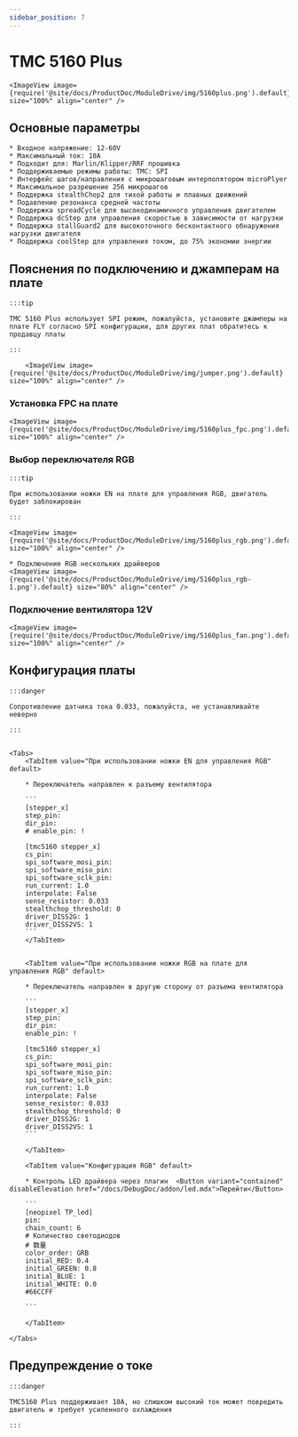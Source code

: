 ```yaml
---
sidebar_position: 7
---
```






# TMC 5160 Plus

    <ImageView image={require('@site/docs/ProductDoc/ModuleDrive/img/5160plus.png').default} size="100%" align="center" />

## Основные параметры

    * Входное напряжение: 12-60V
    * Максимальный ток: 10A
    * Подходит для: Marlin/Klipper/RRF прошивка
    * Поддерживаемые режимы работы: TMC: SPI
    * Интерфейс шагов/направления с микрошаговым интерполятором microPlyer
    * Максимальное разрешение 256 микрошагов
    * Поддержка stealthChop2 для тихой работы и плавных движений
    * Подавление резонанса средней частоты
    * Поддержка spreadCycle для высокодинамичного управления двигателем
    * Поддержка dcStep для управления скоростью в зависимости от нагрузки
    * Поддержка stallGuard2 для высокоточного бесконтактного обнаружения нагрузки двигателя
    * Поддержка coolStep для управления током, до 75% экономии энергии

## Пояснения по подключению и джамперам на плате

    :::tip

    TMC 5160 Plus использует SPI режим, пожалуйста, установите джамперы на плате FLY согласно SPI конфигурации, для других плат обратитесь к продавцу платы

    :::

        <ImageView image={require('@site/docs/ProductDoc/ModuleDrive/img/jumper.png').default} size="100%" align="center" />

### Установка FPC на плате

    <ImageView image={require('@site/docs/ProductDoc/ModuleDrive/img/5160plus_fpc.png').default} size="100%" align="center" />

### Выбор переключателя RGB

    :::tip

    При использовании ножки EN на плате для управления RGB, двигатель будет заблокирован

    :::

    <ImageView image={require('@site/docs/ProductDoc/ModuleDrive/img/5160plus_rgb.png').default} size="100%" align="center" />
    
    * Подключение RGB нескольких драйверов
    <ImageView image={require('@site/docs/ProductDoc/ModuleDrive/img/5160plus_rgb-1.png').default} size="80%" align="center" />


### Подключение вентилятора 12V

    <ImageView image={require('@site/docs/ProductDoc/ModuleDrive/img/5160plus_fan.png').default} size="100%" align="center" />

## Конфигурация платы

    :::danger

    Сопротивление датчика тока 0.033, пожалуйста, не устанавливайте неверно

    :::


    <Tabs>
        <TabItem value="При использовании ножки EN для управления RGB" default>
        
        * Переключатель направлен к разъему вентилятора

        ```
        [stepper_x]
        step_pin: 
        dir_pin: 
        # enable_pin: !

        [tmc5160 stepper_x]
        cs_pin: 
        spi_software_mosi_pin: 
        spi_software_miso_pin: 
        spi_software_sclk_pin: 
        run_current: 1.0
        interpolate: False
        sense_resistor: 0.033
        stealthchop_threshold: 0
        driver_DISS2G: 1
        driver_DISS2VS: 1
        ```
        </TabItem>


        <TabItem value="При использовании ножки RGB на плате для управления RGB" default>
        
        * Переключатель направлен в другую сторону от разъема вентилятора

        ```
        [stepper_x]
        step_pin: 
        dir_pin: 
        enable_pin: !
        
        [tmc5160 stepper_x]
        cs_pin: 
        spi_software_mosi_pin: 
        spi_software_miso_pin: 
        spi_software_sclk_pin: 
        run_current: 1.0
        interpolate: False
        sense_resistor: 0.033
        stealthchop_threshold: 0
        driver_DISS2G: 1
        driver_DISS2VS: 1
        ```  

        </TabItem>

        <TabItem value="Конфигурация RGB" default>

        * Контроль LED драйвера через плагин  <Button variant="contained" disableElevation href="/docs/DebugDoc/addon/led.mdx">Перейти</Button>

        ```
        [neopixel TP_led]
        pin: 
        chain_count: 6
        # Количество светодиодов
        # 数量
        color_order: GRB
        initial_RED: 0.4    
        initial_GREEN: 0.8
        initial_BLUE: 1
        initial_WHITE: 0.0
        #66CCFF 

        ```  

        </TabItem>

    </Tabs>

## Предупреждение о токе

    :::danger

    TMC5160 Plus поддерживает 10A, но слишком высокий ток может повредить двигатель и требует усиленного охлаждения

    :::

